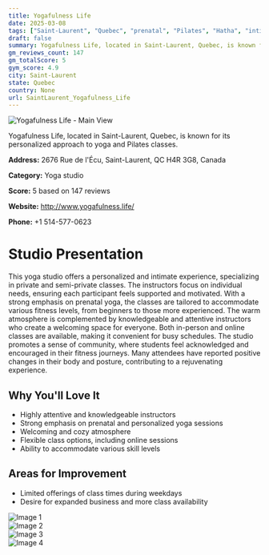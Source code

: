 ```yaml
---
title: Yogafulness Life
date: 2025-03-08
tags: ["Saint-Laurent", "Quebec", "prenatal", "Pilates", "Hatha", "intimate", "cozy", "Saint-Laurent"]  
draft: false
summary: Yogafulness Life, located in Saint-Laurent, Quebec, is known for its personalized approach to yoga and Pilates classes.
gm_reviews_count: 147
gm_totalScore: 5
gym_score: 4.9
city: Saint-Laurent
state: Quebec
country: None
url: SaintLaurent_Yogafulness_Life
---
```


<div className="aspect-[16/9] relative my-8">
  <img 
    src="https://lh5.googleusercontent.com/p/AF1QipO4ckzKZuT9li7l_IzYv-s1wrI1nVSuYZY1P2cL=w1920-h1080-k-no"
    alt="Yogafulness Life - Main View"
    className="object-cover absolute inset-0 w-full h-full rounded-lg"
  />
</div>

Yogafulness Life, located in Saint-Laurent, Quebec, is known for its personalized approach to yoga and Pilates classes.

**Address:** 2676 Rue de l'Écu, Saint-Laurent, QC H4R 3G8, Canada

**Category:** Yoga studio

**Score:** 5 based on 147 reviews

**Website:** http://www.yogafulness.life/

**Phone:** +1 514-577-0623

# Studio Presentation

This yoga studio offers a personalized and intimate experience, specializing in private and semi-private classes. The instructors focus on individual needs, ensuring each participant feels supported and motivated. With a strong emphasis on prenatal yoga, the classes are tailored to accommodate various fitness levels, from beginners to those more experienced. The warm atmosphere is complemented by knowledgeable and attentive instructors who create a welcoming space for everyone. Both in-person and online classes are available, making it convenient for busy schedules. The studio promotes a sense of community, where students feel acknowledged and encouraged in their fitness journeys. Many attendees have reported positive changes in their body and posture, contributing to a rejuvenating experience.

## Why You'll Love It

- Highly attentive and knowledgeable instructors
- Strong emphasis on prenatal and personalized yoga sessions
- Welcoming and cozy atmosphere
- Flexible class options, including online sessions
- Ability to accommodate various skill levels

## Areas for Improvement

- Limited offerings of class times during weekdays
- Desire for expanded business and more class availability

<div className="grid grid-cols-1 xl:grid-cols-2 gap-4 my-8">
<div className="aspect-[4/3] relative"><img src="https://lh5.googleusercontent.com/p/AF1QipO7Us2p0flytJBI8tGjZPJZLZ5ZdYiPoUS-pVSi=w1920-h1080-k-no" alt="Image 1" className="object-cover absolute inset-0 w-full h-full rounded-lg" /></div>
<div className="aspect-[4/3] relative"><img src="https://lh5.googleusercontent.com/p/AF1QipOjNWG7p_egY5hQns3RbkDkYqWEKriqYeOg7koX=w1920-h1080-k-no" alt="Image 2" className="object-cover absolute inset-0 w-full h-full rounded-lg" /></div>
<div className="aspect-[4/3] relative"><img src="https://lh5.googleusercontent.com/p/AF1QipNzqBRuD6jXa5PSkJ1GIp1sQ8nZXEcKaDgn4xjt=w1920-h1080-k-no" alt="Image 3" className="object-cover absolute inset-0 w-full h-full rounded-lg" /></div>
<div className="aspect-[4/3] relative"><img src="https://lh5.googleusercontent.com/p/AF1QipPHt24vlutCZSluWE9fyPc8FkixE_DczqfSbtMg=w1920-h1080-k-no" alt="Image 4" className="object-cover absolute inset-0 w-full h-full rounded-lg" /></div>
</div>